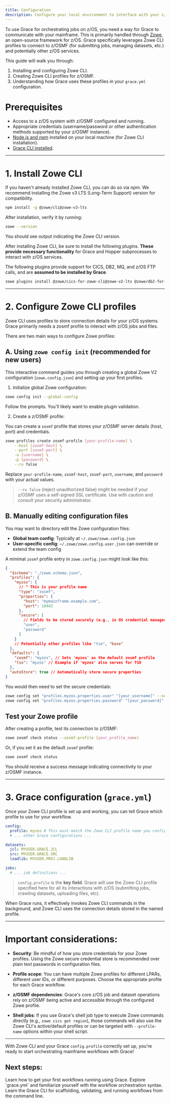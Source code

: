 ```yaml
---
title: Configuration
description: Configure your local environment to interface with your z/OS mainframe using Grace.
---
```


To use Grace for orchestrating jobs on z/OS, you need a way for Grace to communicate with your mainframe. This is primarily handled through [Zowe](https://www.zowe.org/), an open-source framework for z/OS. Grace specifically leverages Zowe CLI profiles to connect to z/OSMF (for submitting jobs, managing datasets, etc.) and potentially other z/OS services.

This guide will walk you through:

1.  Installing and configuring Zowe CLI.
2.  Creating Zowe CLI profiles for z/OSMF.
3.  Understanding how Grace uses these profiles in your `grace.yml` configuration.

# Prerequisites

- Access to a z/OS system with z/OSMF configured and running.
- Appropriate credentials (username/password or other authentication methods supported by your z/OSMF instance).
- [Node.js and npm](https://nodejs.org/) installed on your local machine (for Zowe CLI installation).
- [Grace CLI installed](/docs/installation).

---

# 1. Install Zowe CLI

If you haven't already installed Zowe CLI, you can do so via npm. We recommend installing the Zowe v3 LTS (Long-Term Support) version for compatibility.

```sh
npm install -g @zowe/cli@zowe-v3-lts
```

After installation, verify it by running:

```sh
zowe --version
```

You should see output indicating the Zowe CLI version.

After installing Zowe CLI, be sure to install the following plugins. **These provide necessary functionality** for Grace and Hopper subprocesses to interact with z/OS services.

The following plugins provide support for CICS, DB2, MQ, and z/OS FTP calls, and are **assumed to be installed by Grace**.

```sh
zowe plugins install @zowe/cics-for-zowe-cli@zowe-v2-lts @zowe/db2-for-zowe-cli@zowe-v2-lts @zowe/mq-for-zowe-cli@zowe-v2-lts @zowe/zos-ftp-for-zowe-cli@zowe-v2-lts
```

---

# 2. Configure Zowe CLI profiles

Zowe CLI uses profiles to store connection details for your z/OS systems. Grace primarily needs a zosmf profile to interact with z/OS jobs and files.

There are two main ways to configure Zowe profiles:

## A. Using `zowe config init` (recommended for new users)

This interactive command guides you through creating a global Zowe V2 configuration (`zowe.config.json`) and setting up your first profiles.

1. Initialize global Zowe configuration:

```sh
zowe config init --global-config
```

Follow the prompts. You'll likely want to enable plugin validation.

2. Create a z/OSMF profile:

You can create a `zosmf` profile that stores your z/OSMF server details (host, port) and credentials.

```sh
zowe profiles create zosmf-profile [your-profile-name] \
    --host [zosmf-host] \
    --port [zosmf-port] \
    -u [username] \
    -p [password] \
    --ru false
```

Replace `your-profile-name`, `zosmf-host`, `zosmf-port`, `username`, and `password` with your actual values.

> `--ru false` (reject unauthorized false) might be needed if your z/OSMF uses a self-signed SSL certificate. Use with caution and consult your security administrator.

## B. Manually editing configuration files

You may want to directory edit the Zowe configuration files:

- **Global team config**: Typically at `~/.zowe/zowe.config.json`
- **User-specific config**: `~/.zowe/zowe.config.user.json` can override or extend the team config

A minimal `zosmf` profile entry in `zowe.config.json` might look like this:

```json
{
  "$schema": "./zowe.schema.json",
  "profiles": {
    "myzos": {
      // ^ This is your profile name
      "type": "zosmf",
      "properties": {
        "host": "mymainframe.example.com",
        "port": 10443
      },
      "secure": [
        // Fields to be stored securely (e.g., in OS credential manager)
        "user",
        "password"
      ]
    }
    // Potentially other profiles like "tso", "base"
  },
  "defaults": {
    "zosmf": "myzos", // Sets 'myzos' as the default zosmf profile
    "tso": "myzos" // Example if 'myzos' also serves for TSO
  },
  "autoStore": true // Automatically store secure properties
}
```

You would then need to set the secure credentials:

```sh
zowe config set "profiles.myzos.properties.user" "[your_username]" --secure
zowe config set "profiles.myzos.properties.password" "[your_password]" --secure --user-config
```

## Test your Zowe profile

After creating a profile, test its connection to z/OSMF:

```sh
zowe zosmf check status --zosmf-profile [your_profile_name]
```

Or, if you set it as the default `zosmf` profile:

```sh
zowe zosmf check status
```

You should receive a success message indicating connectivity to your z/OSMF instance.

---

# 3. Grace configuration (`grace.yml`)

Once your Zowe CLI profile is set up and working, you can tell Grace which profile to use for your workflow.

```yaml
config:
  profile: myzos # This must match the Zowe CLI profile name you configured
  # ... other Grace configurations ...

datasets:
  jcl: MYUSER.GRACE.JCL
  src: MYUSER.GRACE.SRC
  loadlib: MYUSER.PROJ.LOADLIB

jobs:
  # ... job definitions ...
```

> `config.profile` is the **key field**. Grace will use the Zowe CLI profile specified here for all its interactions with z/OS (submitting jobs, crawling datasets, uploading files, etc).

When Grace runs, it effectively invokes Zowe CLI commands in the background, and Zowe CLI uses the connection details stored in the named profile.

---

# Important considerations:

- **Security**: Be mindful of how you store credentials for your Zowe profiles. Using the Zowe secure credential store is recommended over plain text passwords in configuration files.

- **Profile scope**: You can have multiple Zowe profiles for different LPARs, different user IDs, or different purposes. Choose the appropriate profile for each Grace workflow.

- **z/OSMF dependencies**: Grace's core z/OS job and dataset operations rely on z/OSMF being active and accessible through the configured Zowe profile.

- **Shell jobs**: If you use Grace's shell job type to execute Zowe commands directly (e.g., `zowe cics get region`), those commands will also use the Zowe CLI's active/default profiles or can be targeted with `--profile-name` options within your shell script.

---

With Zowe CLI and your Grace `config.profile` correctly set up, you're ready to start orchestrating mainframe workflows with Grace!

## Next steps:

<Cards>
  <Card href="/docs/tutorials" title="Tutorials">
    Learn how to get your first workflows running using Grace.
  </Card>
  <Card href="/docs/yaml-spec" title="YAML Spec">
    Explore `grace.yml` and familiarize yourself with the workflow orchestration
    syntax.
  </Card>
  <Card href="/docs/cli-reference" title="CLI Reference">
    Learn the Grace CLI for scaffolding, validating, and running workflows from
    the command line.
  </Card>
</Cards>

